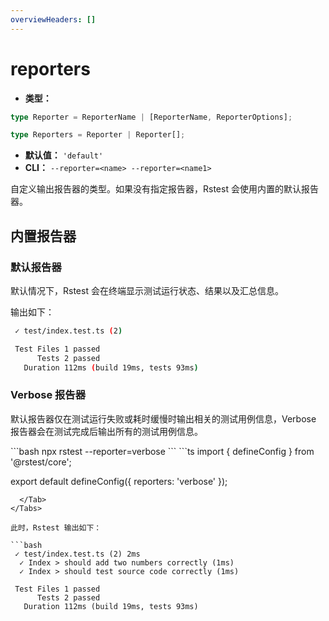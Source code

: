 ```yaml
---
overviewHeaders: []
---
```


# reporters

- **类型：**

```ts
type Reporter = ReporterName | [ReporterName, ReporterOptions];

type Reporters = Reporter | Reporter[];
```

- **默认值：** `'default'`
- **CLI：** `--reporter=<name> --reporter=<name1>`

自定义输出报告器的类型。如果没有指定报告器，Rstest 会使用内置的默认报告器。

## 内置报告器

### 默认报告器

默认情况下，Rstest 会在终端显示测试运行状态、结果以及汇总信息。

输出如下：

```bash
 ✓ test/index.test.ts (2)

 Test Files 1 passed
      Tests 2 passed
   Duration 112ms (build 19ms, tests 93ms)
```

### Verbose 报告器

默认报告器仅在测试运行失败或耗时缓慢时输出相关的测试用例信息，Verbose 报告器会在测试完成后输出所有的测试用例信息。


<Tabs defaultValue='rstest.config.ts'>
  <Tab label="CLI">
```bash
npx rstest --reporter=verbose
```
  </Tab>
  <Tab label="rstest.config.ts">
```ts
import { defineConfig } from '@rstest/core';

export default defineConfig({
  reporters: 'verbose'
});
```
  </Tab>
</Tabs>

此时，Rstest 输出如下：

```bash
 ✓ test/index.test.ts (2) 2ms
  ✓ Index > should add two numbers correctly (1ms)
  ✓ Index > should test source code correctly (1ms)

 Test Files 1 passed
      Tests 2 passed
   Duration 112ms (build 19ms, tests 93ms)
```
